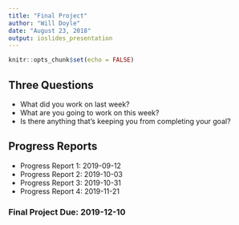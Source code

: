 ```yaml
---
title: "Final Project"
author: "Will Doyle"
date: "August 23, 2018"
output: ioslides_presentation
---
```


```r
knitr::opts_chunk$set(echo = FALSE)
```


## Three Questions

- What did you work on last week?
- What are you going to work on this week? 
- Is there anything that's keeping you from completing your goal? 

## Progress Reports

- Progress Report 1: 2019-09-12
- Progress Report 2: 2019-10-03
- Progress Report 3: 2019-10-31
- Progress Report 4: 2019-11-21

### Final Project Due: 2019-12-10


